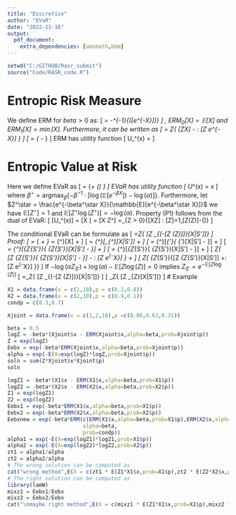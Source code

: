 ```yaml
---
title: "Discretize"
author: "EVaR"
date: "2022-11-16"
output: 
  pdf_document:
    extra_dependencies: [amsmath,bbm]
---
```


```r
setwd("C:/GITHUB/Rasr_submit")
source("Code/RASR_code.R")
```

# Entropic Risk Measure
We define ERM for $beta > 0$ as:
\[
\text{ERM}_\beta[X] = -\beta^{-1}{\log(\mathbb{E}[e^{-\beta X}])}
\]
, $\text{ERM}_{0}[X] = \mathbb{E}[X]$ and $\text{ERM}_{1}[X] = \min[X]$. Furthermore, it can be written as 
\[
\text{ERM}_\beta[X] = \inf_Z\{ \mathbb{E}[ZX] - \frac{\mathbb{E}[Z\log(Z)]}{\beta}: \mathbb{E}[Z \cdot e^{-\beta X}] \leq 1\}
\]
\[
\text{ERM}_\beta[X] = \inf_\alpha\{ \text{EVaR}_\alpha[X] - \frac{\log(\alpha)}{\beta}\}
\]
ERM has utility function
\[
U_\text{ERM}^\beta(x) = \frac{1-e^{-\beta x}}{\beta}
\]

# Entropic Value at Risk

Here we define EVaR as 
\[
\text{EVaR}_\alpha[X] = \max_\beta\{\text{ERM}_\beta[X] + \log(\alpha) \} 
\]
EVaR has utility function
\[
U_\text{EVaR}^\alpha(x) = x \cdot \frac{e^{-\beta^\star x}}{\mathbb{E}[e^{-\beta^\star X}]}
\]
where $\beta^\star = \text{argmax}_\beta\{ -\beta^{-1} \cdot [\log(\mathbb{E}[e^{-\beta X}])-\log(\alpha)] \}$. Furthermore, let $Z^\star = \frac{e^{-\beta^\star X}}{\mathbb{E}[e^{-\beta^\star X}]}$ we have $\mathbb{E}[Z^\star] = 1$ and $\mathbb{E}[Z^\star \log(Z^\star)] = -\log(\alpha)$. Property (P1) follows from the dual of EVaR:
\[
\mathbb{E}[U_\text{EVaR}^\alpha(x)] = \mathbb{E}[X \cdot \frac{ e^{-\beta^\star X}}{\mathbb{E}[e^{-\beta^\star X}]}] = 
\mathbb{E}[X \cdot Z^\star]
=\inf_{Z > 0}\{\mathbb{E}[XZ] : \mathbb{E}[Z]=1,\mathbb{E}[Z\log(Z)]\leq -\log(\alpha)\}
\]

The conditional EVaR can be formulate as 
\[
\text{EVaR}_\alpha[X] =\inf_Z\{ \mathbb{E}[Z \cdot \text{EVaR}_{\alpha \cdot \exp(-\mathbb{E}[Z \log(Z)])}[X|S']]\}
\]
Proof:
\[
\text{EVaR}_\alpha[X] = \sup_\beta\{ \text{ERM}_\beta[X] +\frac{\log(\alpha)}{\beta} \} =  \text{ERM}_{\beta^\star}[X] +\frac{\log(\alpha)}{\beta^\star}
\]
\[
= \text{ERM}_{\beta^\star}[\text{ERM}_{\beta^\star}[X|S']] +\frac{\log(\alpha)}{\beta^\star}
\]
\[
= \text{ERM}_{\beta^\star}[\inf_{\alpha'}\{ \text{EVaR}_{\alpha'}[X|S'] - \frac{\log({\alpha'})}{\beta}\}] +\frac{\log(\alpha)}{\beta^\star}
\]
\[
= \text{ERM}_{\beta^\star}[\inf_{Z_{S'}}\{ \text{EVaR}_{\alpha Z_{S'}}[X|S'] - \frac{\log({\alpha Z_{S'}})}{\beta ^\star}\}] +\frac{\log(\alpha)}{\beta^\star}
\]
\[
= \text{ERM}_{\beta^\star}[\inf_{Z_{S'}}\{ \text{EVaR}_{\alpha Z_{S'}}[X|S'] - \frac{\log({\alpha Z_{S'}})}{\beta ^\star}\}] +\frac{\log(\alpha)}{\beta^\star}
\]
\[
\inf_Z\{ \mathbb{E}[Z \cdot\inf_{Z_{S'}}\{ \text{EVaR}_{\alpha Z_{S'}}[X|S'] - \frac{\log({\alpha Z_{S'}})}{\beta ^\star}\}] - \frac{\mathbb{E}[Z\log(Z)]}{\beta ^\star}: \mathbb{E}[Z \cdot e^{-\beta^\star X}] \leq 1\}
+\frac{\log(\alpha)}{\beta^\star}
\]
\[
\inf_Z\{ \inf_{Z_{S'}}\{\mathbb{E}[Z \cdot \text{EVaR}_{\alpha Z_{S'}}[X|S']] +\frac{-\log({\alpha Z_{S'}})+\log(\alpha)-\mathbb{E}[Z\log(Z)]}{\beta^\star}: \mathbb{E}[Z \cdot e^{-\beta^\star X}] \leq 1\}\}
\]
If $-\log({\alpha Z_{S'}})+\log(\alpha)-\mathbb{E}[Z\log(Z)] = 0$ implies $Z_{S'} = e^{-\mathbb{E}[Z \log(Z)]}$
\[
=\inf_Z\{ \mathbb{E}[Z \cdot \text{EVaR}_{\alpha \cdot \exp(-\mathbb{E}[Z \log(Z)])}[X|S']]\}
\]
\[
\neq\inf_Z\{ \mathbb{E}[Z \cdot \text{EVaR}_{\alpha \cdot Z}[X|S']]\}
\]
# Example



```r
X1 = data.frame(x = c(1,10),p = c(0.2,0.8))
X2 = data.frame(x = c(2,10),p = c(0.9,0.1))
condp = c(0.3,0.7)

Xjoint = data.frame(x = c(1,2,10),p =c(0.06,0.63,0.31))

beta = 0.5
logZ = -beta*(Xjoint$x - ERM(Xjoint$x,alpha=beta,prob=Xjoint$p))
Z = exp(logZ)
Eebx = exp(-beta*ERM(Xjoint$x,alpha=beta,prob=Xjoint$p))
alpha = exp(-E(X=exp(logZ)*logZ,prob=Xjoint$p))
soln = sum(Z*Xjoint$x*Xjoint$p)
soln
```


```r
logZ1 = -beta*(X1$x - ERM(X1$x,alpha=beta,prob=X1$p))
logZ2 = -beta*(X2$x - ERM(X2$x,alpha=beta,prob=X2$p))
Z1 = exp(logZ1)
Z2 = exp(logZ2)
Eebx1 = exp(-beta*ERM(X1$x,alpha=beta,prob=X1$p))
Eebx2 = exp(-beta*ERM(X2$x,alpha=beta,prob=X2$p))
Eebxnew = exp(-beta*ERM(c(ERM(X1$x,alpha=beta,prob=X1$p),ERM(X2$x,alpha=beta,prob=X2$p)),
                        alpha=beta,
                        prob=condp))
alpha1 = exp(-E(X=exp(logZ1)*logZ1,prob=X1$p))
alpha2 = exp(-E(X=exp(logZ2)*logZ2,prob=X2$p))
zt1 = alpha1/alpha
zt2 = alpha2/alpha
# The wrong solution can be computed as
cat("wrong method",E(X = c(zt1 * E(Z1*X1$x,prob=X1$p),zt2 * E(Z2*X2$x,prob=X2$p)),prob = condp))
# The right solution can be computed as 
library(lamW)
mixz1 = Eebx1/Eebx
mixz2 = Eebx2/Eebx
cat("\nmaybe right method",E(X = c(mixz1 * E(Z1*X1$x,prob=X1$p),mixz2 * E(Z2*X2$x,prob=X2$p)),prob = condp))
```

